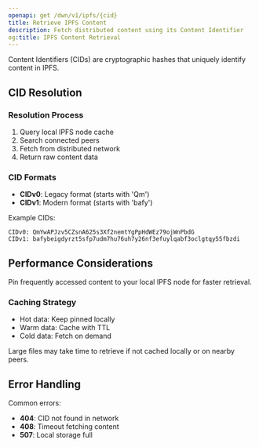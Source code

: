 ```yaml
---
openapi: get /dwn/v1/ipfs/{cid}
title: Retrieve IPFS Content
description: Fetch distributed content using its Content Identifier
og:title: IPFS Content Retrieval
---
```


<Info>
  Content Identifiers (CIDs) are cryptographic hashes that uniquely identify content in IPFS.
</Info>

## CID Resolution

### Resolution Process
1. Query local IPFS node cache
2. Search connected peers
3. Fetch from distributed network
4. Return raw content data

### CID Formats
- **CIDv0**: Legacy format (starts with 'Qm')
- **CIDv1**: Modern format (starts with 'bafy')

Example CIDs:
```
CIDv0: QmYwAPJzv5CZsnA625s3Xf2nemtYgPpHdWEz79ojWnPbdG
CIDv1: bafybeigdyrzt5sfp7udm7hu76uh7y26nf3efuylqabf3oclgtqy55fbzdi
```

## Performance Considerations

<Tip>
  Pin frequently accessed content to your local IPFS node for faster retrieval.
</Tip>

### Caching Strategy
- Hot data: Keep pinned locally
- Warm data: Cache with TTL
- Cold data: Fetch on demand

<Warning>
  Large files may take time to retrieve if not cached locally or on nearby peers.
</Warning>

## Error Handling

Common errors:
- **404**: CID not found in network
- **408**: Timeout fetching content
- **507**: Local storage full
